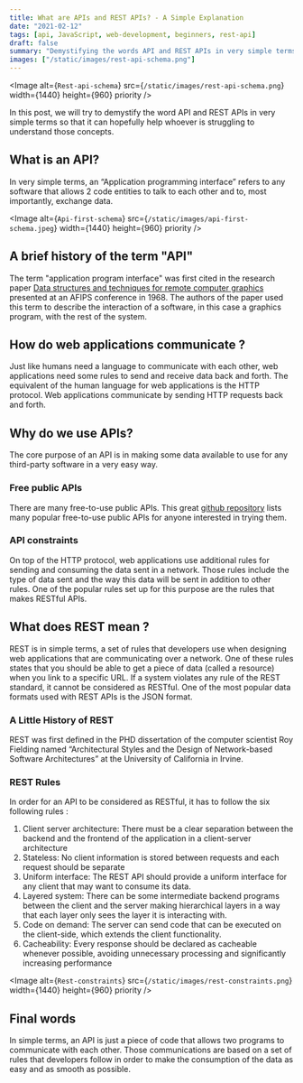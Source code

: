 ```yaml
---
title: What are APIs and REST APIs? - A Simple Explanation
date: "2021-02-12"
tags: [api, JavaScript, web-development, beginners, rest-api]
draft: false
summary: "Demystifying the words API and REST APIs in very simple terms"
images: ["/static/images/rest-api-schema.png"]
---
```


<Image
  alt={`Rest-api-schema`}
  src={`/static/images/rest-api-schema.png`}
  width={1440}
  height={960}
  priority
/>

In this post, we will try to demystify the word API and REST APIs in very simple terms so that it can hopefully help whoever is struggling to understand those concepts.

## What is an API?

In very simple terms, an “Application programming interface” refers to any software that allows 2 code entities to talk to each other and to, most importantly, exchange data.

<Image
  alt={`Api-first-schema`}
  src={`/static/images/api-first-schema.jpeg`}
  width={1440}
  height={960}
  priority
/>

## A brief history of the term "API"

The term "application program interface" was first cited in the research paper [Data structures and techniques for remote computer graphics](https://www.computer.org/csdl/pds/api/csdl/proceedings/download-article/12OmNyRPgFZ/pdf) presented at an AFIPS conference in 1968.
The authors of the paper used this term to describe the interaction of a software, in this case a graphics program, with the rest of the system.

## How do web applications communicate ?

Just like humans need a language to communicate with each other, web applications need some rules to send and receive data back and forth.
The equivalent of the human language for web applications is the HTTP protocol. Web applications communicate by sending HTTP requests back and forth.

## Why do we use APIs?

The core purpose of an API is in making some data available to use for any third-party software in a very easy way.

### Free public APIs

There are many free-to-use public APIs. This great [github repository](https://github.com/public-apis/public-apis) lists many popular free-to-use public APIs for anyone interested in trying them.

### API constraints

On top of the HTTP protocol, web applications use additional rules for sending and consuming the data sent in a network.
Those rules include the type of data sent and the way this data will be sent in addition to other rules. One of the popular rules set up for this purpose are the rules that makes RESTful APIs.

## What does REST mean ?

REST is in simple terms, a set of rules that developers use when designing web applications that are communicating over a network.
One of these rules states that you should be able to get a piece of data (called a resource) when you link to a specific URL.
If a system violates any rule of the REST standard, it cannot be considered as RESTful. One of the most popular data formats used with REST APIs is the JSON format.

### A Little History of REST

REST was first defined in the PHD dissertation of the computer scientist Roy Fielding named “Architectural Styles and the Design of Network-based Software Architectures” at the University of California in Irvine.

### REST Rules

In order for an API to be considered as RESTful, it has to follow the six following rules :

1. Client server architecture: There must be a clear separation between the backend and the frontend of the application in a client-server architecture
2. Stateless: No client information is stored between requests and each request should be separate
3. Uniform interface: The REST API should provide a uniform interface for any client that may want to consume its data.
4. Layered system: There can be some intermediate backend programs between the client and the server making hierarchical layers in a way that each layer only sees the layer it is interacting with.
5. Code on demand: The server can send code that can be executed on the client-side, which extends the client functionality.
6. Cacheability: Every response should be declared as cacheable whenever possible, avoiding unnecessary processing and significantly increasing performance

<Image
  alt={`Rest-constraints`}
  src={`/static/images/rest-constraints.png`}
  width={1440}
  height={960}
  priority
/>

## Final words

In simple terms, an API is just a piece of code that allows two programs to communicate with each other.
Those communications are based on a set of rules that developers follow in order to make the consumption of the data as easy and as smooth as possible.
